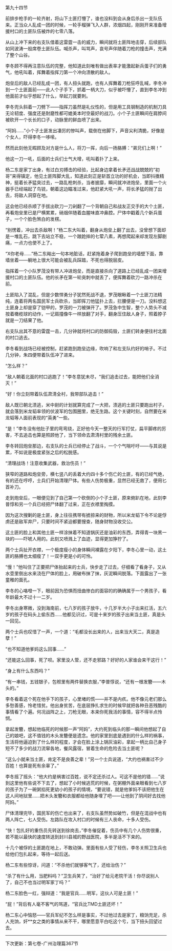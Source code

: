 

第九十四节

前排步枪手的一轮齐射，将山下土匪打懵了，谁也没料到会从身后杀出一支队伍来。正当众人乱成一团的时候，一轮手榴弹飞入人群，浓烟四起，刚刚开来准备增援村口的土匪队伍被炸的七零八落。

从山上冲下来的右支队借着这雷霆一击的威力，瞬间就将土匪阵地击穿，后续部队如同波涛一般席卷土匪队伍。喊杀声，叫骂声，哀号声伴随着刀枪的撞击声，充满了整个山谷。

李冬顾不得再注意队伍的完整，他知道此刻唯有做出表率才能激起新兵蛋子们的勇气，他吼叫着，挥舞着指挥刀第一个冲向溃散的敌人。

炮垒后的敌人已经乱成一团，有人扭头就跑，也有人挥舞着刀枪狂呼乱喊，李冬冲到一个土匪面前――此人个子手下，抓着一柄大刀，似乎被吓懵了，直到李冬冲到他面前才似乎想起了什么，举起刀就要刺。

李冬兜头斜着一刀劈下――指挥刀虽然是礼仪性的，但是用工具钢制造的机制刀具无论韧度、强度还是耐磨性都可媲美本时空最好的战刀。小个子土匪瞬间在肩脖间被砍开一个长长的口子，动脉里的鲜血喷了出来。

“阿妈……”小个子土匪发出凄厉的惨叫声，载倒在他脚下，声音尖利清脆，好像是个女人，吓得李冬一哆嗦。

然而此刻他无暇顾及对方是什么人，将刀一挥，向后一扬胳膊：“弟兄们上啊！”

他这一刀一吼，后面的士兵们士气大增，吼叫着扑了上来。

杨二东是家丁出身，有过白刃搏击的经验，比起身边拿着长矛还战战兢兢的“初哥”来得镇定，他见土匪阵脚大乱，知道此刻正是斩首立功的好机会，当即抖擞精神，挺着长矛猛突过去，一路乱枪刺杀，当者披靡，瞬间就冲进炮垒，里面一个火器手已经端起了鸟铳，朝着这边瞄准过来，他赶紧大吼一声，将长矛猛的抛了出去，将敌人洞穿在地。

这会他已经杀顺了手拔出砍刀一刀剁翻了一个背朝自己和战友正交手的大个土匪，再看炮垒里已是尸横累累，硝烟伴随着血腥味直冲鼻腔。尸体中戳着几个新兵蛋子，一个个脸色煞白的发楞。

“别愣着，冲出去杀敌啊！”杨二东大叫着，翻身从炮垒上翻了出去，没曾想下面却是一堆乱石，跳下去站立不稳，一个踉跄摔的七荤八素，再想爬起来却发现左脚剧痛，一点力也使不上了。

“X你老母……”杨二东飚出一句本地脏话，赶紧拖着身子爬到跑垒的墙壁下面，靠墙坐着――躺地上很大可能会被乱兵踩踏，不死也得脱层皮。

指挥着一个小队罗茂没有带人冲进炮垒，而是直接杀向了道路上已经乱成一团来增援村口的土匪队伍。他的长矛在第一轮突刺中就丢了，便挥舞着砍刀一路冲杀在前。

土匪陷入了混乱，但是少数悍勇分子犹然死战不退，罗茂眼瞅着一个土匪刀法精纯，连着将两名国民军士兵砍杀，当即挥刀他猛扑上去，拦腰便是一刀。没料想这土匪身上却是穿了铠甲的，罗茂的一刀被弹开了。罗茂急中生智，整个人势头不减按着橄榄球的动作，一记肩撞像牛一样放翻了对手，翻身压住敌人身子，照着脖子就是一刀结果了他。

右支队出其不意的雷霆一击，几分钟就将村口的防御捣毁，土匪们转身便往村北面的村口逃去。

李冬看到战场已经被控制，赶紧跑到跑垒边缘，吹响了和左支队约好的哨子。不过几分钟，朱四便带着队伍冲了进来。

“怎么样？”

“敌人朝着北面的村口逃跑了！”李冬意犹未尽，“我们追击过去，能把他们全消灭！”

“好！你立刻带着队伍肃清全村，我带部队追击！”

敌人既已朝北溃逃，米中尉的计划就算完成了一大把，溃逃的土匪只要跑出村子，就会落到米龙韬率领的伏波军的包围圈里，绝无生路。这个关键时刻，自然要在米龙韬等人面前表现的“英勇”一些。

“是！”李冬没有他肚子里的弯弯绕，正好他今天一整天的行军打仗，扁平脚疼的厉害，不去追击也算是照顾他了，当下领命去肃清村里的残余土匪。

李冬转回炮垒那边，右支队的士兵已经停止了战斗，一个个气喘吁吁――与其说是累，不如说是极度紧张之后的松脱感。

“清理战场！注意收集武器，救治伤员！”

狭窄的道路和炮垒旁，横七竖八的丢着大约四十多个伤亡的土匪，有的已经气绝，有的还在哼哼，士兵们开始清理尸体。有些人伤势极重，显然已经无救了，便用匕首补刀。

走到炮垒后，一眼便见到了自己第一个砍倒的小个子土匪，原来俯趴在地，此刻李普惇和另一个兵已经把尸体翻了过来，正在衣襟里掏摸。

因为这次搜剿的是土匪，身上往往携带有掳掠来的财物，所以米龙韬下令不论是俘虏还是敌军弃尸，只要时间不紧迫都要搜查，随身财物没收交公。

这土匪的脸上和其他土匪一样涂抹着不知道锅灰还是油彩的东西，弄得青一块黑一块的――吓唬人用的。此刻又喷溅上了血迹，显得更加狰狞了。

两个士兵扯开衣襟，一个极度瘦小的身体瞬间裸露在夕阳下，李冬心里一动，这土匪的胳膊也太细瘦了！一双手更是小的可怜。

“慢！”他叫住了正要把尸体抬起来的士兵，快步走了过去，仔细看了看身子，又从水壶里倒出水来浇在尸体的脸上，用破布抹了抹，灰泥瞬间脱落。下面露出了一张童稚的面孔。

李冬的心咯噔一下，眼前因为恐惧而扭曲惨白的面容的的确确属于一个男孩子，看年龄最大不过十一二岁。

李冬出身寒微，没到海南前，七八岁的孩子放牛，十几岁半大小子出来扛活，五六岁的孩子在码头上偷东西……他都见识过，可是十来岁的孩子出来当土匪，真是头一回见。

两个士兵也叹惜了一声，一个道：“毛都没长出来的人，出来当大天二，真是造孽！”

“也不知道他爹妈这么回事……”

“还能这么回事，死了呗。家里没人管，还不走邪路？好好的人家谁会来干这行！”

“身上有什么东西吗？”

“有一串钱，五钱银子，包袱里有两件替换衣服，”李普惇说，“还有一根发簪――木头的。”

李冬看着这个死在他手下的孩子，心里堵的慌――并不是内疚。他不像元老们那么多愁善感，怜老惜贫。他出身贫苦，在底层挣扎求生的时候早就把各种丑恶残酷的事情看了个遍。何况战阵之上，刀枪无眼，本来你死我活的事情，容不得半点怜悯。

拿起发簪，想起他临死的时候那一声“阿妈”，大约死到临头的那一瞬间他想起了自己的娘吧，这不值钱的木头发簪便是遗念。他的家里到底是遇到的什么样的祸事，生活将他逼迫到了什么样的程度，才会在脸上涂上锅灰油彩，拿起一柄比自己身子短不了多少的战刀流窜各地，餐风露宿，冒着生命的危险去当土匪呢？

“这么小就来当土匪，肯定不是良善之辈！”另一个士兵说道，“大约也祸害过不少百姓！也算是死有余辜了。”

李冬摇了摇头：“他大约是祸害过百姓，说不定还杀过人。可这不是他的错……”说到这里他有些说不下去了，想起了小时候逃荒的时候，在粥棚外面亲眼看到七八岁的孩子为了一碗粥掐死更幼小的孩子的情境，“要说错，就是他爹妈不该把他生在这人间地狱里……把木头发簪和衣服都给他随身埋了吧――让他到了阴间好去找他阿妈。”

尸体清理完毕，国民军的伤亡也出来了，右支队虽然势如破竹，但是在混战中也有两人阵亡，七人受伤。左路队在攻入村口的时候有三人丧命，十多人受伤。

“快！包扎好的重伤员先转送到徐岗去，”李冬催促着，伤员中有几个人伤势很重，若不能以最快的速度转送到封川县城的野战医院，多半是活不下来的。

十几个被俘的土匪跪在地上，不敢动弹。里面有些人受了轻伤，李冬关照卫生兵也给他们包扎起来，等待一起后送。

杨二东有些惊讶，问道：“不杀他们就够客气了，还给治伤？”

“杀了有什么用，当肥料吗？”卫生兵笑了，“治好了给元老院干活！你尽说别人了，自己不也当过明军家丁吗？”

杨二东脸色一红，强辩道：“我是官兵……明军，这伙人可是土匪！”

“屁！”背后有人毫不客气的骂道，“官兵比TMD土匪还坏！”

杨二东心中恼怒――官兵军纪不怎么样是事实，不过他过去是家丁，粮饷充足，杀人充饷，奸**女之类的事情从来不干，哪里愿意平白吃这个亏，当下扭头回望过去。

------------------------------------------------------

下次更新：第七卷-广州治理篇367节

